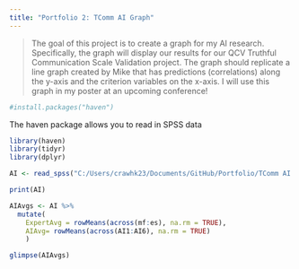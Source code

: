 ```yaml
---
title: "Portfolio 2: TComm AI Graph"
---
```


> The goal of this project is to create a graph for my AI research. Specifically, the graph will display our results for our QCV Truthful Communication Scale Validation project. The graph should replicate a line graph created by Mike that has predictions (correlations) along the y-axis and the criterion variables on the x-axis. I will use this graph in my poster at an upcoming conference! 

```r
#install.packages("haven")
```
The haven package allows you to read in SPSS data

```r
library(haven)
library(tidyr)
library(dplyr)
```


```r
AI <- read_spss("C:/Users/crawhk23/Documents/GitHub/Portfolio/TComm AI & Human SS (Names and No Names).sav")
```

```r
print(AI)
```

```r
AIAvgs <- AI %>%  
  mutate(
    ExpertAvg = rowMeans(across(mf:es), na.rm = TRUE),
    AIAvg= rowMeans(across(AI1:AI6), na.rm = TRUE)
    )

```

```r
glimpse(AIAvgs)
```

```r


```

